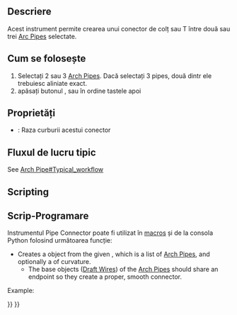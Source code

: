 <languages/>

<div class="mw-translate-fuzzy">
{{docnav/ro|[[Arch_Pipe|Pipe]]|[[Arch_CompSetMaterial|Arch CompSetMaterial]]|[[Arch_Workbench|Arch]]|IconL=Arch_Pipe.svg |IconC=Workbench_Arch.svg |IconR=Arch_CompSetMaterial.png}}
</div>

<div class="mw-translate-fuzzy">
{{GuiCommand/ro
|Name=Arch PipeConnector
|MenuLocation=Arch → Pipe Tools → Pipe Connector
|Workbenches=[[Arch_Workbench/ro|Arch]]
|Shortcut={{KEY|P}} {{KEY|C}}
|SeeAlso=[[Arch Pipe/ro]], [[Arch Equipment|Arch Equipment/ro]]
|Version=0.17
}}
</div>

<span id="Description"></span>
==Descriere== 

<div class="mw-translate-fuzzy">
{{Version|0.17}}
Acest instrument permite crearea unui conector de colț sau T între două sau trei  [[Arch Pipe | Arc Pipes]] selectate.
</div>

<span id="Usage"></span>
== Cum se folosește ==

<div class="mw-translate-fuzzy">
# Selectați 2 sau 3 [[Arch Pipe|Arch Pipes]]. Dacă selectați 3 pipes, două dintr ele trebuiesc aliniate exact.
# apăsați butonul  {{KEY|[[Image:Arch PipeConnector.png|16px]] [[Arch PipeConnector]]}} ,  sau în ordine tastele {{KEY|P}} apoi {{KEY|C}}
</div>

<span id="Properties"></span>
==Proprietăți==

* {{PropertyData|Radius}}: Raza curburii acestui conector

<span id="Typical_workflow"></span>
== Fluxul de lucru tipic ==

<div class="mw-translate-fuzzy">
See [[Arch Pipe#Typical_workflow]]
</div>

== Scripting ==

<div class="mw-translate-fuzzy">
== Scrip-Programare ==
</div>

<div class="mw-translate-fuzzy">
Instrumentul Pipe Connector poate fi utilizat în [[macros]] și de la consola Python folosind următoarea funcție:
</div>

{{Code|code=
Connector = makePipeConnector(pipes, radius=0, name="Connector")
}}

* Creates a {{incode|Connector}} object from the given {{incode|pipes}}, which is a list of [[Arch_Pipe|Arch Pipes]], and optionally a {{incode|radius}} of curvature.
** The base objects ([[Draft_Wire|Draft Wires]]) of the [[Arch_Pipe|Arch Pipes]] should share an endpoint so they create a proper, smooth connector.

Example:

{{Code|code=
import FreeCAD, Draft, Arch

p1 = FreeCAD.Vector(-1000, 0, 0)
p2 = FreeCAD.Vector(-2000, 0, 0)
p3 = FreeCAD.Vector(-2000, 0, 0)
p4 = FreeCAD.Vector(-2000, -1000, 0)
p5 = FreeCAD.Vector(-2000, -1000, 0)
p6 = FreeCAD.Vector(-4000, -1000, 0)
Line1 = Draft.makeWire([p1, p2])
Line2 = Draft.makeWire([p3, p4])
Line3 = Draft.makeWire([p5, p6])

Pipe1 = Arch.makePipe(Line1, 150)
Pipe2 = Arch.makePipe(Line2, 150)
Pipe3 = Arch.makePipe(Line3, 150)
FreeCAD.ActiveDocument.recompute()

Conn = Arch.makePipeConnector([Pipe1, Pipe2])
Conn2 = Arch.makePipeConnector([Pipe2, Pipe3])
FreeCAD.ActiveDocument.recompute()

Line4 = Draft.move(Line1, FreeCAD.Vector(-500, 1000, 0), copy=True)
Line5 = Draft.move(Line2, FreeCAD.Vector(-500, 1000, 0), copy=True)
Pipe4 = Arch.makePipe(Line4, 100)
Pipe5 = Arch.makePipe(Line5, 100)
FreeCAD.ActiveDocument.recompute()

Conn3 = Arch.makePipeConnector([Pipe4, Pipe5], radius=400)
FreeCAD.ActiveDocument.recompute()
}}


<div class="mw-translate-fuzzy">
{{docnav/ro|[[Arch_Pipe|Pipe]]|[[Arch_CompSetMaterial|Arch CompSetMaterial]]|[[Arch_Workbench|Arch]]|IconL=Arch_Pipe.svg |IconC=Workbench_Arch.svg |IconR=Arch_CompSetMaterial.png}}
</div>

{{BIM_Tools_navi{{#translation:}}}}
{{Userdocnavi{{#translation:}}}}